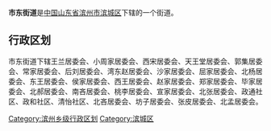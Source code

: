 '''市东街道'''是[[中华人民共和国|中国]][[山东省|山东省]][[滨州市|滨州市]][[滨城区|滨城区]]下辖的一个街道。

== 行政区划 ==

市东街道下辖王兰居委会、小周家居委会、西宋居委会、天王堂居委会、郭集居委会、常家居委会、后刘居委会、湾东赵居委会、沙家居委会、屈家居委会、北杨居委会、东王居委会、侯家居委会、西王居委会、赵家居委会、郑家居委会、毕家居委会、北郝居委会、南吝居委会、桃李居委会、宣家居委会、北张居委会、政通社区、政和社区、清怡社区、北吝居委会、坊子居委会、张皮居委会、北孟居委会。

{{山东小作品}}
{{滨城区行政区划}}

[[Category:滨州乡级行政区划|Category:滨州乡级行政区划]]
[[Category:滨城区|Category:滨城区]]